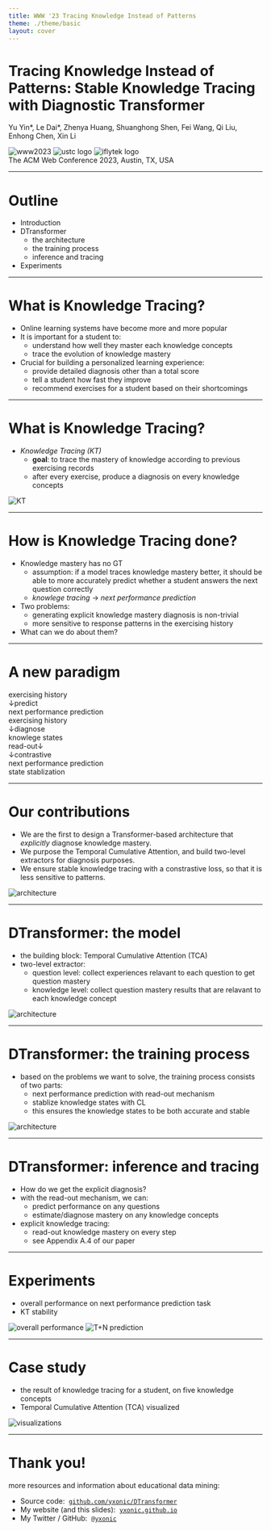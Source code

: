 ```yaml
---
title: WWW '23 Tracing Knowledge Instead of Patterns
theme: ./theme/basic
layout: cover
---
```


<div class="text-left">

# Tracing Knowledge Instead of Patterns: Stable Knowledge Tracing with Diagnostic Transformer

Yu Yin*, Le Dai*, Zhenya Huang, Shuanghong Shen, Fei Wang, Qi Liu, Enhong Chen, Xin Li

</div>

<div class="absolute top-6 left-12 grid items-center grid-cols-3">
  <img src="https://www2023.thewebconf.org/www-logo2.svg" alt="www2023" class="h-14 p-2 bg-[#5d457bb3]" />
  <img src="/imgs/www23/ustc-logo.jpg" alt="ustc logo" class="h-12 ml-24" />
  <img src="/imgs/www23/iflytek-logo.jpg" alt="iflytek logo" class="ml-16 h-20" />
</div>

<div class="absolute bottom-8 left-12">
  The ACM Web Conference 2023, Austin, TX, USA
</div>

---

# Outline

- Introduction
- DTransformer
  - the architecture
  - the training process
  - inference and tracing
- Experiments

---

# What is Knowledge Tracing?

- Online learning systems have become more and more popular
- It is important for a student to:
  - understand how well they master each knowledge concepts
  - trace the evolution of knowledge mastery
- Crucial for building a personalized learning experience:
  - provide detailed diagnosis other than a total score
  - tell a student how fast they improve
  - recommend exercises for a student based on their shortcomings

---

# What is Knowledge Tracing?

- _Knowledge Tracing (KT)_
  - **goal**: to trace the mastery of knowledge according to previous exercising records
  - after every exercise, produce a diagnosis on every knowledge concepts

<div class="mt-12 grid place-items-center grid-cols-1">
  <img src="/imgs/www23/kt.jpg" alt="KT" class="h-48" />
</div>

---

# How is Knowledge Tracing done?

- Knowledge mastery has no GT
  - assumption: if a model traces knowledge mastery better, it should be able to more accurately predict whether a student answers the next question correctly
  - _knowlege tracing_ $\to$ _next performance prediction_
- Two problems:
  - generating explicit knowledge mastery diagnosis is non-trivial
  - more sensitive to response patterns in the exercising history
- What can we do about them?

---

# A new paradigm

<div class="mt-16 grid grid-cols-2 place-items-center text-center">
  <div class="grid gap-2 place-items-center">
    <div class="border px-2">exercising history</div>
    <div class="flex items-center"><span class="ml-11 text-3xl">↓</span><span>predict</span></div>
    <div class="border w-36 px-2">next performance prediction</div>
  </div>
  <div class="grid gap-2 place-items-center">
    <div class="border px-2">exercising history</div>
    <div class="flex items-center"><span class="ml-11 text-3xl">↓</span><span>diagnose</span></div>
    <div class="border px-2">knowlege states</div>
    <div class="flex gap-2">
      <div class="flex items-center"><span>read-out</span><span class="text-3xl">↓</span></div>
      <div class="flex items-center"><span class="ml-11 text-3xl">↓</span><span>contrastive</span></div>
    </div>
    <div class="flex gap-2 -ml-8">
      <div class="border w-36 px-2">next performance prediction</div>
      <div class="border grid place-items-center px-2">state stablization</div>
    </div>
  </div>
</div>

---

# Our contributions

- We are the first to design a Transformer-based architecture that _explicitly_ diagnose knowledge mastery.
- We purpose the Temporal Cumulative Attention, and build two-level extractors for diagnosis purposes.
- We ensure stable knowledge tracing with a constrastive loss, so that it is less sensitive to patterns.

<div class="mt-8 grid place-items-center">
  <img
    src="/imgs/www23/arch.png"
    alt="architecture"
    class="h-56 outline outline-gray-200"
  />
</div>

---

# DTransformer: the model

- the building block: Temporal Cumulative Attention (TCA)
- two-level extractor:
  - question level: collect experiences relavant to each question to get question mastery
  - knowledge level: collect question mastery results that are relavant to each knowledge concept

<div class="mt-6 grid place-items-center relative">
  <img
    src="/imgs/www23/arch.png"
    alt="architecture"
    class="h-56 outline outline-gray-200"
  />
  <div class="absolute border-4 border-red-600 top-0 left-50 right-94 bottom-0"></div>
</div>

---

# DTransformer: the training process

- based on the problems we want to solve, the training process consists of two parts:
  - next performance prediction with read-out mechanism
  - stablize knowledge states with CL
  - this ensures the knowledge states to be both accurate and stable

<div class="mt-6 grid place-items-center relative">
  <img
    src="/imgs/www23/arch.png"
    alt="architecture"
    class="h-56 outline outline-gray-200"
  />
  <div class="absolute border-4 border-red-600 top-0 left-95 right-50 bottom-0"></div>
</div>

---

# DTransformer: inference and tracing

- How do we get the explicit diagnosis?
- with the read-out mechanism, we can:
  - predict performance on any questions
  - estimate/diagnose mastery on any knowledge concepts
- explicit knowledge tracing:
  - read-out knowledge mastery on every step
  - see Appendix A.4 of our paper

---

# Experiments

- overall performance on next performance prediction task
- KT stability

<div class="mt-4 grid place-items-center grid-cols-2">
  <img src="/imgs/www23/exp1.png" alt="overall performance" class="h-48" />
  <img src="/imgs/www23/exp2.png" alt="T+N prediction" class="h-36" />
</div>

---

# Case study

- the result of knowledge tracing for a student, on five knowledge concepts
- Temporal Cumulative Attention (TCA) visualized

<div class="mt-4 grid place-items-center grid-cols-1">
  <img src="/imgs/www23/exp3.png" alt="visualizations" class="h-64" />
</div>

---

# Thank you!

more resources and information about educational data mining:

- Source code: &nbsp;[`github.com/yxonic/DTransformer`](https://github.com/yxonic/DTransformer)
- My website (and this slides): &nbsp;[`yxonic.github.io`](https://yxonic.github.io)
- My Twitter / GitHub: &nbsp;[`@yxonic`](https://github.com/yxonic)
